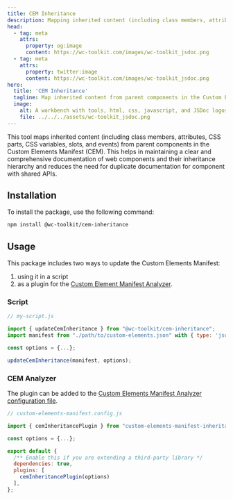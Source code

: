 ```yaml
---
title: CEM Inheritance
description: Mapping inherited content (including class members, attributes, CSS parts, CSS variables, slots, and events) from parent web component classes in the Custom Elements Manifest 
head:
  - tag: meta
    attrs:
      property: og:image
      content: https://wc-toolkit.com/images/wc-toolkit_jsdoc.png
  - tag: meta
    attrs:
      property: twitter:image
      content: https://wc-toolkit.com/images/wc-toolkit_jsdoc.png
hero:
  title: 'CEM Inheritance'
  tagline: Map inherited content from parent components in the Custom Elements Manifest
  image:
    alt: A workbench with tools, html, css, javascript, and JSDoc logos
    file: ../../../assets/wc-toolkit_jsdoc.png
---
```



This tool maps inherited content (including class members, attributes, CSS parts, CSS variables, slots, and events) from parent components in the Custom Elements Manifest (CEM). 
This helps in maintaining a clear and comprehensive documentation of web components and their inheritance hierarchy and reduces the need for duplicate documentation for component with shared APIs.

## Installation

To install the package, use the following command:

```bash
npm install @wc-toolkit/cem-inheritance
```

## Usage

This package includes two ways to update the Custom Elements Manifest:

1. using it in a script
2. as a plugin for the [Custom Element Manifest Analyzer](https://custom-elements-manifest.open-wc.org/).

### Script

```js
// my-script.js

import { updateCemInheritance } from "@wc-toolkit/cem-inheritance";
import manifest from "./path/to/custom-elements.json" with { type: 'json' };

const options = {...};

updateCemInheritance(manifest, options);
```

### CEM Analyzer

The plugin can be added to the [Custom Elements Manifest Analyzer configuration file](https://custom-elements-manifest.open-wc.org/analyzer/config/#config-file).

```js
// custom-elements-manifest.config.js

import { cemInheritancePlugin } from "custom-elements-manifest-inheritance";

const options = {...};

export default {
  /** Enable this if you are extending a third-party library */
  dependencies: true,
  plugins: [
    cemInheritancePlugin(options)
  ],
};
```
